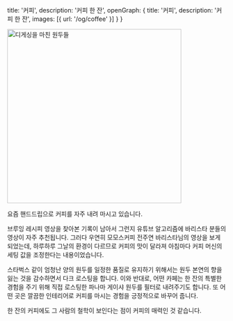   title: '커피',
  description: '커피 한 잔',
  openGraph: {
    title: '커피',
    description: '커피 한 잔',
    images: [{ url: '/og/coffee' }]
  }
}

<Image src="/images/coffee/coffee.jpeg" alt="디게싱을 마친 원두들" width="400" height="400" />


요즘 핸드드립으로 커피를 자주 내려 마시고 있습니다.

브루잉 레시피 영상을 찾아본 기록이 남아서 그런지 유튜브 알고리즘에 바리스타 분들의 영상이 자주 추천됩니다. 그러다 우연히 모모스커피 전주연 바리스타님의 영상을 보게 되었는데, 하루하루 그날의 환경이 다르므로 커피의 맛이 달라져 아침마다 커피 머신의 세팅 값을 조정한다는 내용이었습니다.

스타벅스 같이 엄청난 양의 원두를 일정한 품질로 유지하기 위해서는 원두 본연의 향을 잃는 것을 감수하면서 다크 로스팅을 합니다. 이와 반대로, 어떤 카페는 한 잔의 특별한 경험을 주기 위해 직접 로스팅한 파나마 게이샤 원두를 필터로 내려주기도 합니다. 또 어떤 곳은 깔끔한 인테리어로 커피를 마시는 경험을 긍정적으로 바꾸어 줍니다.

한 잔의 커피에도 그 사람의 철학이 보인다는 점이 커피의 매력인 것 같습니다.